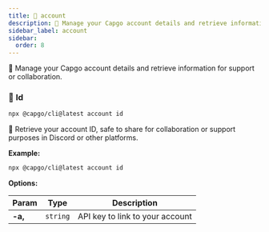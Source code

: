 ```yaml
---
title: 👤 account
description: 👤 Manage your Capgo account details and retrieve information for support or collaboration.
sidebar_label: account
sidebar:
  order: 8
---
```


👤 Manage your Capgo account details and retrieve information for support or collaboration.

### <a id="account-id"></a> 🔹 **Id**

```bash
npx @capgo/cli@latest account id
```

🪪 Retrieve your account ID, safe to share for collaboration or support purposes in Discord or other platforms.

**Example:**

```bash
npx @capgo/cli@latest account id
```

**Options:**

| Param          | Type          | Description          |
| -------------- | ------------- | -------------------- |
| **-a,** | <code>string</code> | API key to link to your account |

